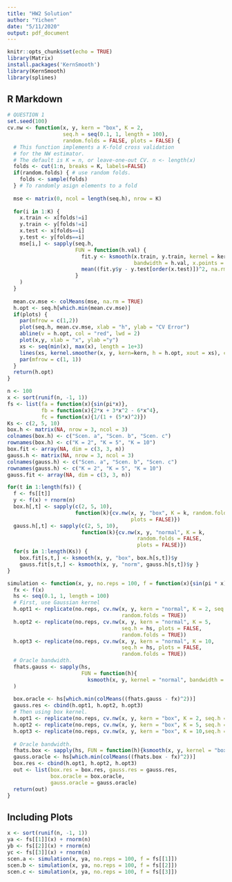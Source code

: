 ```yaml
---
title: "HW2 Solution"
author: "Yichen"
date: "5/11/2020"
output: pdf_document
---
```


```r
knitr::opts_chunk$set(echo = TRUE)
library(Matrix)
install.packages('KernSmooth')
library(KernSmooth)
library(splines)
```

## R Markdown


```r
# QUESTION 1
set.seed(100)
cv.nw <- function(x, y, kern = "box", K = 2,
                  seq.h = seq(0.1, 1, length = 100),
                  random.folds = FALSE, plots = FALSE) { 
  # This function implements a K-fold cross validation
  # for the NW estimator.
  # The default is K = n, or leave-one-out CV. n <- length(x)
  folds <- cut(1:n, breaks = K, labels=FALSE) 
  if(random.folds) { # use random folds.
    folds <- sample(folds)
  } # To randomly asign elements to a fold
  
  mse <- matrix(0, ncol = length(seq.h), nrow = K)
  
  for(i in 1:K) {
    x.train <- x[folds!=i] 
    y.train <- y[folds!=i] 
    x.test <- x[folds==i] 
    y.test <- y[folds==i] 
    mse[i,] <- sapply(seq.h, 
                      FUN = function(h.val) {
                        fit.y <- ksmooth(x.train, y.train, kernel = kern,
                                         bandwidth = h.val, x.points = x.test)
                        mean((fit.y$y - y.test[order(x.test)])^2, na.rm = TRUE) 
                      } 
    )
  }
  
  mean.cv.mse <- colMeans(mse, na.rm = TRUE) 
  h.opt <- seq.h[which.min(mean.cv.mse)]
  if(plots) {
    par(mfrow = c(1,2))
    plot(seq.h, mean.cv.mse, xlab = "h", ylab = "CV Error")
    abline(v = h.opt, col = "red", lwd = 2)
    plot(x,y, xlab = "x", ylab ="y")
    xs <- seq(min(x), max(x), length = 1e+3)
    lines(xs, kernel.smoother(x, y, kern=kern, h = h.opt, xout = xs), col = "blue", lwd = 3)
    par(mfrow = c(1, 1))
  }
  return(h.opt) 
}

n <- 100
x <- sort(runif(n, -1, 1))
fs <- list(fa = function(x){sin(pi*x)},
           fb = function(x){2*x + 3*x^2 - 6*x^4},
           fc = function(x){1/(1 + (5*x)^2)}) 
Ks <- c(2, 5, 10)
box.h <- matrix(NA, nrow = 3, ncol = 3) 
colnames(box.h) <- c("Scen. a", "Scen. b", "Scen. c") 
rownames(box.h) <- c("K = 2", "K = 5", "K = 10") 
box.fit <- array(NA, dim = c(3, 3, n))
gauss.h <- matrix(NA, nrow = 3, ncol = 3) 
colnames(gauss.h) <- c("Scen. a", "Scen. b", "Scen. c") 
rownames(gauss.h) <- c("K = 2", "K = 5", "K = 10") 
gauss.fit <- array(NA, dim = c(3, 3, n))

for(t in 1:length(fs)) {
  f <- fs[[t]]
  y <- f(x) + rnorm(n)
  box.h[,t] <- sapply(c(2, 5, 10),
                      function(k){cv.nw(x, y, "box", K = k, random.folds = FALSE,
                                        plots = FALSE)})
  gauss.h[,t] <- sapply(c(2, 5, 10),
                        function(k){cv.nw(x, y, "normal", K = k,
                                          random.folds = FALSE,
                                          plots = FALSE)})
  for(s in 1:length(Ks)) {
    box.fit[s,t,] <- ksmooth(x, y, "box", box.h[s,t])$y
    gauss.fit[s,t,] <- ksmooth(x, y, "norm", gauss.h[s,t])$y }
}

simulation <- function(x, y, no.reps = 100, f = function(x){sin(pi * x)}) {
  fx <- f(x)
  hs <- seq(0.1, 1, length = 100)
  # First, use Gaussian kernel
  h.opt1 <- replicate(no.reps, cv.nw(x, y, kern = "normal", K = 2, seq.h = hs, plots = FALSE,
                                     random.folds = TRUE))
  h.opt2 <- replicate(no.reps, cv.nw(x, y, kern = "normal", K = 5,
                                     seq.h = hs, plots = FALSE,
                                     random.folds = TRUE))
  h.opt3 <- replicate(no.reps, cv.nw(x, y, kern = "normal", K = 10,
                                     seq.h = hs, plots = FALSE,
                                     random.folds = TRUE))
  # Oracle bandwidth.
  fhats.gauss <- sapply(hs,
                        FUN = function(h){
                          ksmooth(x, y, kernel = "normal", bandwidth = h)$y}
  )
  
  box.oracle <- hs[which.min(colMeans((fhats.gauss - fx)^2))] 
  gauss.res <- cbind(h.opt1, h.opt2, h.opt3)
  # Then using box kernel.
  h.opt1 <- replicate(no.reps, cv.nw(x, y, kern = "box", K = 2, seq.h = hs, plots = FALSE, random.folds = TRUE)) 
  h.opt2 <- replicate(no.reps, cv.nw(x, y, kern = "box", K = 5, seq.h = hs, plots = FALSE, random.folds = TRUE))
  h.opt3 <- replicate(no.reps, cv.nw(x, y, kern = "box", K = 10,seq.h = hs, plots = FALSE, random.folds = TRUE))
  
  # Oracle bandwidth.
  fhats.box <- sapply(hs, FUN = function(h){ksmooth(x, y, kernel = "box", bandwidth = h)$y })
  gauss.oracle <- hs[which.min(colMeans((fhats.box - fx)^2))] 
  box.res <- cbind(h.opt1, h.opt2, h.opt3)
  out <- list(box.res = box.res, gauss.res = gauss.res,
              box.oracle = box.oracle,
              gauss.oracle = gauss.oracle) 
  return(out)
}
```

## Including Plots
```r
x <- sort(runif(n, -1, 1))
ya <- fs[[1]](x) + rnorm(n)
yb <- fs[[2]](x) + rnorm(n)
yc <- fs[[3]](x) + rnorm(n)
scen.a <- simulation(x, ya, no.reps = 100, f = fs[[1]]) 
scen.b <- simulation(x, ya, no.reps = 100, f = fs[[2]]) 
scen.c <- simulation(x, ya, no.reps = 100, f = fs[[3]])
```



